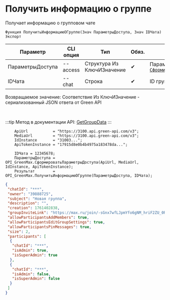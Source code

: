 ﻿---
sidebar_position: 2
description: Получить информацию о группе и другие функции для работы с Green Max в Открытом пакете интеграций - бесплатной open-source библиотеке интеграций для 1С:Предприятие 8, OneScript и CLI
keywords: [1C, 1С, 1С:Предприятие, 1С:Предприятие 8.3, API, Интеграция, Сервисы, Обмен, OneScript, CLI, Green Max]
---


# Получить информацию о группе
 Получает информацию о групповом чате



`Функция ПолучитьИнформациюОГруппе(Знач ПараметрыДоступа, Знач IDЧата) Экспорт`

  | Параметр | CLI опция | Тип | Обяз. | Назначение |
  |-|-|-|-|-|
  | ПараметрыДоступа | --access | Структура Из КлючИЗначение | &#x2714; | Параметры доступа. См. [`СформироватьПараметрыДоступа`](/docs/GreenMax/Account/Form-access-parameters) |
  | IDЧата | --chat | Строка | &#x2714; | ID группового чата |

  
  Возвращаемое значение:   Соответствие Из КлючИЗначение - сериализованный JSON ответа от Green API

<br/>

:::tip
Метод в документации API: [GetGroupData](https://green-api.com/v3/docs/api/groups/GetGroupData/)
:::
<br/>


```bsl title="Пример использования для 1С:Предприятие/OneScript"
    ApiUrl           = "https://3100.api.green-api.com/v3";
    MediaUrl         = "https://3100.api.green-api.com/v3";
    IdInstance       = "31003...";
    ApiTokenInstance = "17915d8e0b4b4975a183478da...";

    IDЧата = 12345678;
    ПараметрыДоступа = OPI_GreenMax.СформироватьПараметрыДоступа(ApiUrl, MediaUrl, IdInstance, ApiTokenInstance);
    Результат        = OPI_GreenMax.ПолучитьИнформациюОГруппе(ПараметрыДоступа, IDЧата);
```
    



```json title="Результат"
{
 "chatId": "***",
 "owner": "39888725",
 "subject": "Новая группа",
 "description": "",
 "creation": 1761402838,
 "groupInviteLink": "https://max.ru/join/-sGnx7wfLJpmYfo6gNM_hriF2ZU_0RPXvhOegR4EaL4",
 "allowParticipantsAddMembers": true,
 "allowParticipantsEditGroupSettings": true,
 "allowParticipantsPinMessages": true,
 "size": 2,
 "participants": [
  {
   "chatId": "***",
   "isAdmin": true,
   "isSuperAdmin": true
  },
  {
   "chatId": "***",
   "isAdmin": false,
   "isSuperAdmin": false
  }
 ]
}
```
